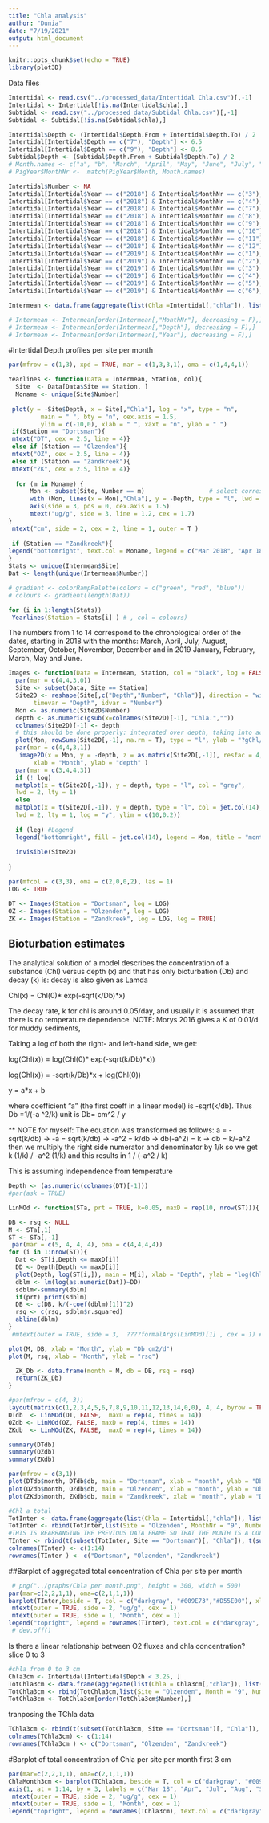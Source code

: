 ```yaml
---
title: "Chla analysis"
author: "Dunia"
date: "7/19/2021"
output: html_document
---
```


```r
knitr::opts_chunk$set(echo = TRUE)
library(plot3D)
```
Data files
```r
Intertidal <- read.csv("../processed_data/Intertidal Chla.csv")[,-1]
Intertidal <- Intertidal[!is.na(Intertidal$chla),]
Subtidal <- read.csv("../processed_data/Subtidal Chla.csv")[,-1]
Subtidal <- Subtidal[!is.na(Subtidal$chla),]

Intertidal$Depth <- (Intertidal$Depth.From + Intertidal$Depth.To) / 2
Intertidal[Intertidal$Depth == c("7"), "Depth"] <- 6.5
Intertidal[Intertidal$Depth == c("9"), "Depth"] <- 8.5
Subtidal$Depth <- (Subtidal$Depth.From + Subtidal$Depth.To) / 2
# Month.names <- c("a", "b", "March", "April", "May", "June", "July", "August", "September", "October", "November", "December", "January", "February" )
# PigYear$MonthNr <-  match(PigYear$Month, Month.names)
```
```r
Intertidal$Number <- NA
Intertidal[Intertidal$Year == c("2018") & Intertidal$MonthNr == c("3"), "Number" ] <- 1
Intertidal[Intertidal$Year == c("2018") & Intertidal$MonthNr == c("4"), "Number" ] <- 2
Intertidal[Intertidal$Year == c("2018") & Intertidal$MonthNr == c("7"), "Number" ] <- 3
Intertidal[Intertidal$Year == c("2018") & Intertidal$MonthNr == c("8"), "Number" ] <- 4
Intertidal[Intertidal$Year == c("2018") & Intertidal$MonthNr == c("9"), "Number" ] <- 5
Intertidal[Intertidal$Year == c("2018") & Intertidal$MonthNr == c("10"), "Number" ] <- 6
Intertidal[Intertidal$Year == c("2018") & Intertidal$MonthNr == c("11"), "Number" ] <- 7
Intertidal[Intertidal$Year == c("2018") & Intertidal$MonthNr == c("12"), "Number" ] <- 8
Intertidal[Intertidal$Year == c("2019") & Intertidal$MonthNr == c("1"), "Number" ] <- 9
Intertidal[Intertidal$Year == c("2019") & Intertidal$MonthNr == c("2"), "Number" ] <- 10
Intertidal[Intertidal$Year == c("2019") & Intertidal$MonthNr == c("3"), "Number" ] <- 11
Intertidal[Intertidal$Year == c("2019") & Intertidal$MonthNr == c("4"), "Number" ] <- 12
Intertidal[Intertidal$Year == c("2019") & Intertidal$MonthNr == c("5"), "Number" ] <- 13
Intertidal[Intertidal$Year == c("2019") & Intertidal$MonthNr == c("6"), "Number" ] <- 14

```

```r
Intermean <- data.frame(aggregate(list(Chla =Intertidal[,"chla"]), list(Site = Intertidal$Site, MonthNr = Intertidal$MonthNr, Year = Intertidal$Year, Date = Intertidal$Date, Depth = Intertidal$Depth, Number = Intertidal$Number), FUN = mean))

# Intermean <- Intermean[order(Intermean[,"MonthNr"], decreasing = F),]
# Intermean <- Intermean[order(Intermean[,"Depth"], decreasing = F),]
# Intermean <- Intermean[order(Intermean[,"Year"], decreasing = F),]
```
#Intertidal
Depth profiles per site per month
```r
par(mfrow = c(1,3), xpd = TRUE, mar = c(1,3,3,1), oma = c(1,4,4,1))

Yearlines <- function(Data = Intermean, Station, col){
  Site  <- Data[Data$Site == Station, ]
  Moname <- unique(Site$Number)
  
 plot(y = -Site$Depth, x = Site[,"Chla"], log = "x", type = "n", 
         main = " ", bty = "n", cex.axis = 1.5,  
         ylim = c(-10,0), xlab = " ", xaxt = "n", ylab = " ")
 if(Station == "Dortsman"){
 mtext("DT", cex = 2.5, line = 4)}
 else if (Station == "Olzenden"){
 mtext("OZ", cex = 2.5, line = 4)}
 else if (Station == "Zandkreek"){
 mtext("ZK", cex = 2.5, line = 4)}
 
  for (m in Moname) {
      Mon <- subset(Site, Number == m)                  # select corresponding Month
      with (Mon, lines(x = Mon[,"Chla"], y = -Depth, type = "l", lwd = 2, col = m)) 
      axis(side = 3, pos = 0, cex.axis = 1.5)
      mtext("ug/g", side = 3, line = 1.2, cex = 1.7)
}
 mtext("cm", side = 2, cex = 2, line = 1, outer = T )
 
 if (Station == "Zandkreek"){
legend("bottomright", text.col = Moname, legend = c("Mar 2018", "Apr 18", "Jul 18", "Aug 18", "Sep 18", "Oct 18", "Nov 18", "Dec 18", "Jan 19", "Feb 19","Mar 19", "Apr 19", "May 19", "Jun 19"), cex = 1.5, bty = "n") }
}
Stats <- unique(Intermean$Site)
Dat <- length(unique(Intermean$Number))

# gradient <- colorRampPalette(colors = c("green", "red", "blue")) 
# colours <- gradient(length(Dat))

for (i in 1:length(Stats))
 Yearlines(Station = Stats[i] ) # , col = colours)
```
The numbers from 1 to 14 correspond to the chronological order of the dates, starting in 2018 with the months: March, April, July, August, September, October, November, December and in 2019 January, February, March, May and June.
```r
Images <- function(Data = Intermean, Station, col = "black", log = FALSE, leg = FALSE){
  par(mar = c(4,4,3,0))
  Site <- subset(Data, Site == Station)
  Site2D <- reshape(Site[,c("Depth","Number", "Chla")], direction = "wide", 
       timevar = "Depth", idvar = "Number")
  Mon <- as.numeric(Site2D$Number)
  depth <- as.numeric(gsub(x=colnames(Site2D)[-1], "Chla.",""))
  colnames(Site2D)[-1] <- depth
  # this should be done properly: integrated over depth, taking into account thickness of slices and porosity
  plot(Mon, rowSums(Site2D[,-1], na.rm = T), type = "l", ylab = "?gChl/g", main = Station) #Chla unit is per gram, we need to transform it to cm3
  par(mar = c(4,4,3,1))
   image2D(x = Mon, y = -depth, z = as.matrix(Site2D[,-1]), resfac = 4,
       xlab = "Month", ylab = "depth" ) 
  par(mar = c(3,4,4,3))
  if (! log)
  matplot(x = t(Site2D[,-1]), y = depth, type = "l", col = "grey",
  lwd = 2, lty = 1)
  else
  matplot(x = t(Site2D[,-1]), y = depth, type = "l", col = jet.col(14),#"grey",
  lwd = 2, lty = 1, log = "y", ylim = c(10,0.2))
  
  if (leg) #Legend
  legend("bottomright", fill = jet.col(14), legend = Mon, title = "month", bty = "n")  
  
  invisible(Site2D)
  
}

par(mfcol = c(3,3), oma = c(2,0,0,2), las = 1)
LOG <- TRUE

DT <- Images(Station = "Dortsman", log = LOG)
OZ <- Images(Station = "Olzenden", log = LOG)
ZK <- Images(Station = "Zandkreek", log = LOG, leg = TRUE)

```
## Bioturbation estimates

The analytical solution of a model describes the concentration of a substance (Chl) versus depth (x) and that has only bioturbation (Db) and decay (k) is:    decay is also given as Lamda

Chl(x) = Chl(0)* exp(-sqrt(k/Db)*x)

The decay rate, k for chl is around 0.05/day, and usually it is assumed that there is no temperature dependence.
NOTE: Morys 2016 gives a K of 0.01/d for muddy sediments, 

Taking a log of both the right- and left-hand side, we get:

log(Chl(x)) = log(Chl(0)* exp(-sqrt(k/Db)*x))

log(Chl(x)) = -sqrt(k/Db)*x + log(Chl(0)) 

y = a*x + b

where coefficient "a" (the first coeff in a linear model) is -sqrt(k/db). Thus Db =1/(-a ^2/k) unit is Db= cm^2 / y

** NOTE for myself: The equation was transformed as follows: a = -sqrt(k/db) -> -a = sqrt(k/db) -> -a^2 = k/db -> db(-a^2) = k -> db = k/-a^2 then we multiply the right side numerator and denominator by 1/k so we get k (1/k) / -a^2 (1/k) and this results in 1 / (-a^2 / k)

This is assuming independence from temperature
```r
Depth <- (as.numeric(colnames(DT)[-1]))
#par(ask = TRUE)

LinMOd <- function(STa, prt = TRUE, k=0.05, maxD = rep(10, nrow(ST))){ #K = 0.01 in Morys and Karline suggests 0.05

DB <- rsq <- NULL
M <- STa[,1]
ST <- STa[,-1]
 par(mar = c(5, 4, 4, 4), oma = c(4,4,4,4))
for (i in 1:nrow(ST)){
  Dat <- ST[i,Depth <= maxD[i]]
  DD <- Depth[Depth <= maxD[i]]
  plot(Depth, log(ST[i,]), main = M[i], xlab = "Depth", ylab = "log(Chl)")
  dblm <- lm(log(as.numeric(Dat))~DD)
  sdblm<-summary(dblm)
  if(prt) print(sdblm)
  DB <- c(DB, k/(-coef(dblm)[1])^2)
  rsq <- c(rsq, sdblm$r.squared)
  abline(dblm)
}
 #mtext(outer = TRUE, side = 3,  ????formalArgs(LinMOd)[1] , cex = 1) #need to fix this so that it gives the name of the station

plot(M, DB, xlab = "Month", ylab = "Db cm2/d")
plot(M, rsq, xlab = "Month", ylab = "rsq")

  ZK_Db <- data.frame(month = M, db = DB, rsq = rsq)
  return(ZK_Db)
}

#par(mfrow = c(4, 3))
layout(matrix(c(1,2,3,4,5,6,7,8,9,10,11,12,13,14,0,0), 4, 4, byrow = TRUE))
DTdb  <- LinMOd(DT, FALSE,  maxD = rep(4, times = 14)) 
OZdb <- LinMOd(OZ, FALSE, maxD = rep(4, times = 14))
ZKdb  <- LinMOd(ZK, FALSE,  maxD = rep(4, times = 14)) 

summary(DTdb)
summary(OZdb)
summary(ZKdb)
```
```r
par(mfrow = c(3,1))
plot(DTdb$month, DTdb$db, main = "Dortsman", xlab = "month", ylab = "Db, cm2/d", type = "b")
plot(OZdb$month, OZdb$db, main = "Olzenden", xlab = "month", ylab = "Db, cm2/d", type = "b")
plot(ZKdb$month, ZKdb$db, main = "Zandkreek", xlab = "month", ylab = "Db, cm2/d", type = "b")
```
```r
#Chl a total
TotInter <- data.frame(aggregate(list(Chla = Intertidal[,"chla"]), list(Site = Intertidal$Site, MonthNr = Intertidal$MonthNr, Number = Intertidal$Number), FUN = sum))
TotInter <- rbind(TotInter,list(Site = "Olzenden", MonthNr = "9", Number = "5", Chla = 0)) #There is no september measurements for Olzenden
#THIS IS REARRANGING THE PREVIOUS DATA FRAME SO THAT THE MONTH IS A COLUMN AND THE SITE A ROW
TInter <- rbind(t(subset(TotInter, Site == "Dortsman")[, "Chla"]), t(subset(TotInter, Site == "Olzenden")[, "Chla"]), t(subset(TotInter, Site == "Zandkreek")[, "Chla"]))
colnames(TInter) <- c(1:14)
rownames(TInter ) <- c("Dortsman", "Olzenden", "Zandkreek")
```

##Barplot of aggregated total concentration of Chla per site per month
```r
 # png("../graphs/Chla per month.png", height = 300, width = 500)
par(mar=c(2,2,1,1), oma=c(2,1,1,1))
barplot(TInter,beside = T, col = c("darkgray", "#009E73","#D55E00"), xlab = " ", ylab = " ")#log = "y", 
 mtext(outer = TRUE, side = 2, "ug/g", cex = 1)
 mtext(outer = TRUE, side = 1, "Month", cex = 1)
legend("topright", legend = rownames(TInter), text.col = c("darkgray", "#009E73","#D55E00"), bty = "n",  xpd = NA )
 # dev.off()
```
Is there a linear relationship between O2 fluxes and chla concentration?  slice 0 to 3
```r
#chla from 0 to 3 cm 
Chla3cm <- Intertidal[Intertidal$Depth < 3.25, ]
TotChla3cm <- data.frame(aggregate(list(Chla = Chla3cm[,"chla"]), list(Site = Chla3cm$Site, Month = Chla3cm$MonthNr, Number = Chla3cm$Number), FUN = sum))
TotChla3cm <- rbind(TotChla3cm,list(Site = "Olzenden", Month = "9", Number = 5, Chla = 0))
TotChla3cm <- TotChla3cm[order(TotChla3cm$Number),]
```
tranposing the TChla data
```r
TChla3cm <- rbind(t(subset(TotChla3cm, Site == "Dortsman")[, "Chla"]), t(subset(TotChla3cm, Site == "Olzenden")[, "Chla"]), t(subset(TotChla3cm, Site == "Zandkreek")[, "Chla"]))
colnames(TChla3cm) <- c(1:14)
rownames(TChla3cm ) <- c("Dortsman", "Olzenden", "Zandkreek")
```
#Barplot of total concentration of Chla per site per month first 3 cm
```r
par(mar=c(2,2,1,1), oma=c(2,1,1,1))
ChlaMonth3cm <- barplot(TChla3cm, beside = T, col = c("darkgray", "#009E73","#D55E00"), xlab = " ", ylab = " ", xaxt = "n")
axis(1, at = 1:14, by = 3, labels = c("Mar 18", "Apr", "Jul", "Aug", "Sep", "Oct", "Nov", "Dec", "Jan 19", "Feb", "Mar", "Apr", "May", "Jun"))
 mtext(outer = TRUE, side = 2, "ug/g", cex = 1)
 mtext(outer = TRUE, side = 1, "Month", cex = 1)
legend("topright", legend = rownames(TChla3cm), text.col = c("darkgray", "#009E73","#D55E00"), bty = "n",  xpd = NA )
```

